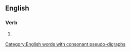 ==English==

===Verb===
{{head|en|verb forms}}

# {{lb|en|obsolete}} {{past of|upheave|lang=en}}
#: {{rfquotek|Geoffrey Chaucer}}

[[Category:English words with consonant pseudo-digraphs]]